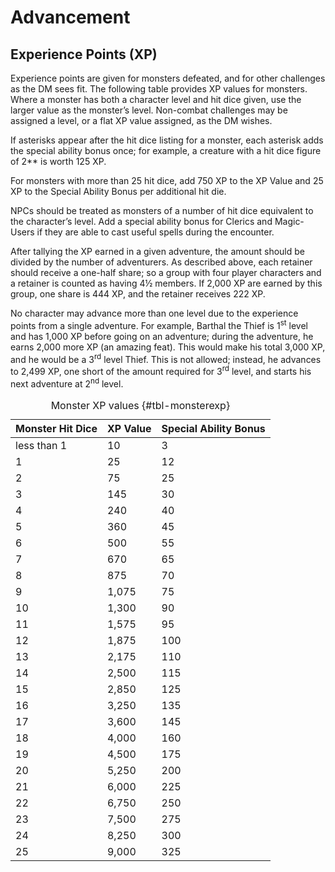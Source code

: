 # Advancement

## Experience Points (XP)

Experience points are given for monsters defeated, and for other challenges as the DM sees fit. The following table provides XP values for monsters. Where a monster has both a character level and hit dice given, use the larger value as the monster's level. Non-combat challenges may be assigned a level, or a flat XP value assigned, as the DM wishes.

If asterisks appear after the hit dice listing for a monster, each asterisk adds the special ability bonus once; for example, a creature with a hit dice figure of 2** is worth 125 XP.

For monsters with more than 25 hit dice, add 750 XP to the XP Value and 25 XP to the Special Ability Bonus per additional hit die.

NPCs should be treated as monsters of a number of hit dice equivalent to the character's level. Add a special ability bonus for Clerics and Magic-Users if they are able to cast useful spells during the encounter.

After tallying the XP earned in a given adventure, the amount should be divided by the number of adventurers. As described above, each retainer should receive a one-half share; so a group with four player characters and a retainer is counted as having 4½ members. If 2,000 XP are earned by this group, one share is 444 XP, and the retainer receives 222 XP.

No character may advance more than one level due to the experience points from a single adventure. For example, Barthal the Thief is 1^st^ level and has 1,000 XP before going on an adventure; during the adventure, he earns 2,000 more XP (an amazing feat). This would make his total 3,000 XP, and he would be a 3^rd^ level Thief. This is not allowed; instead, he advances to 2,499 XP, one short of the amount required for 3^rd^ level, and starts his next adventure at 2^nd^ level.


<div class="tableFixHead">

| **Monster Hit Dice** | **XP Value** | **Special Ability Bonus** |
|----|----|---|
| less than 1 | 10 | 3 |
| 1 | 25 | 12 |
| 2 | 75 | 25 |
| 3 | 145 | 30 |
| 4 | 240 | 40 |
| 5 | 360 | 45 |
| 6 | 500 | 55 |
| 7 | 670 | 65 |
| 8 | 875 | 70 |
| 9 | 1,075 | 75 |
| 10 | 1,300 | 90 |
| 11 | 1,575 | 95 |
| 12 | 1,875 | 100 |
| 13 | 2,175 | 110 |
| 14 | 2,500 | 115 |
| 15 | 2,850 | 125 |
| 16 | 3,250 | 135 |
| 17 | 3,600 | 145 |
| 18 | 4,000 | 160 |
| 19 | 4,500 | 175 |
| 20 | 5,250 | 200 |
| 21 | 6,000 | 225 |
| 22 | 6,750 | 250 |
| 23 | 7,500 | 275 |
| 24 | 8,250 | 300 |
| 25 | 9,000 | 325 |

: Monster XP values {#tbl-monsterexp}

</div>